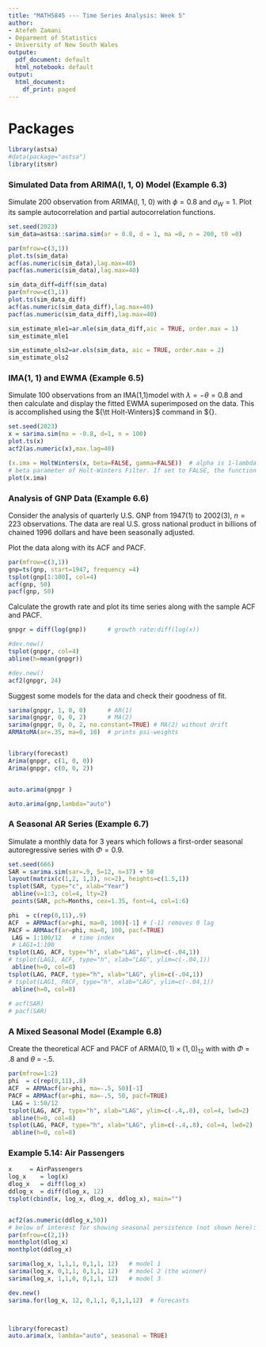 ```yaml
---
title: "MATH5845 --- Time Series Analysis: Week 5"
author:
- Atefeh Zamani
- Deparment of Statistics
- University of New South Wales
outpute:
  pdf_document: default
  html_notebook: default
output:
  html_document:
    df_print: paged
---
```



# Packages

```r
library(astsa)
#data(package="astsa")
library(itsmr)
```


### Simulated Data from ARIMA(l, 1, 0) Model (Example 6.3)

Simulate 200 observation from ARIMA(l, 1, 0) with $\phi = 0.8$ and $\sigma_W = 1$. Plot its sample autocorrelation and partial autocorrelation functions.
```r
set.seed(2023)
sim_data=astsa::sarima.sim(ar = 0.8, d = 1, ma =0, n = 200, t0 =0)

par(mfrow=c(3,1))
plot.ts(sim_data)
acf(as.numeric(sim_data),lag.max=40)
pacf(as.numeric(sim_data),lag.max=40)

sim_data_diff=diff(sim_data)
par(mfrow=c(3,1))
plot.ts(sim_data_diff)
acf(as.numeric(sim_data_diff),lag.max=40)
pacf(as.numeric(sim_data_diff),lag.max=40)

sim_estimate_mle1=ar.mle(sim_data_diff,aic = TRUE, order.max = 1)
sim_estimate_mle1

sim_estimate_ols2=ar.ols(sim_data, aic = TRUE, order.max = 2)
sim_estimate_ols2

```

### IMA(1, 1) and EWMA (Example 6.5)

Simulate 100 observations from an IMA(1,1)model with $\lambda= - \theta = 0.8$ and then calculate and
display the fitted EWMA superimposed on the data. This is accomplished using the
${\tt Holt-Winters}$ command in ${\tt R}.

```r
set.seed(2023)    
x = sarima.sim(ma = -0.8, d=1, n = 100)
plot.ts(x)
acf2(as.numeric(x),max.lag=40)

(x.ima = HoltWinters(x, beta=FALSE, gamma=FALSE))  # alpha is 1-lambda.
# beta parameter of Holt-Winters Filter. If set to FALSE, the function will do exponential smoothing.
plot(x.ima)

```


### Analysis of GNP Data (Example 6.6)

Consider the analysis of quarterly U.S. GNP from 1947(1) to 2002(3), $n = 223$ observations. The data are real U.S. gross national product in billions of chained 1996 dollars and have been seasonally adjusted.

Plot the data along with its ACF and PACF.
```r
par(mfrow=c(3,1))
gnp=ts(gnp, start=1947, frequency =4)
tsplot(gnp[1:100], col=4)
acf(gnp, 50)          
pacf(gnp, 50)
```

Calculate the growth rate and plot its time series along with the sample ACF and PACF. 
```r
gnpgr = diff(log(gnp))      # growth rate:diff(log(x))

#dev.new()
tsplot(gnpgr, col=4)
abline(h=mean(gnpgr))

#dev.new()
acf2(gnpgr, 24)  
```

Suggest some models for the data and check their goodness of fit. 
```r
sarima(gnpgr, 1, 0, 0)      # AR(1)
sarima(gnpgr, 0, 0, 2)      # MA(2) 
sarima(gnpgr, 0, 0, 2, no.constant=TRUE) # MA(2) without drift
ARMAtoMA(ar=.35, ma=0, 10)  # prints psi-weights


library(forecast)
Arima(gnpgr, c(1, 0, 0))
Arima(gnpgr, c(0, 0, 2))


auto.arima(gnpgr )

auto.arima(gnp,lambda="auto")
```


### A Seasonal AR Series (Example 6.7) 

Simulate a monthly data for 3 years which follows a first-order seasonal autoregressive series with $\Phi=0.9$. 
```r
set.seed(666)
SAR = sarima.sim(sar=.9, S=12, n=37) + 50
layout(matrix(c(1,2, 1,3), nc=2), heights=c(1.5,1))
tsplot(SAR, type="c", xlab="Year")
 abline(v=1:3, col=4, lty=2)
 points(SAR, pch=Months, cex=1.35, font=4, col=1:6)

phi  = c(rep(0,11),.9)
ACF  = ARMAacf(ar=phi, ma=0, 100)[-1] # [-1] removes 0 lag
PACF = ARMAacf(ar=phi, ma=0, 100, pacf=TRUE)
 LAG = 1:100/12   # time index
 # LAG1=1:100
tsplot(LAG, ACF, type="h", xlab="LAG", ylim=c(-.04,1))
# tsplot(LAG1, ACF, type="h", xlab="LAG", ylim=c(-.04,1))
 abline(h=0, col=8)
tsplot(LAG, PACF, type="h", xlab="LAG", ylim=c(-.04,1))
# tsplot(LAG1, PACF, type="h", xlab="LAG", ylim=c(-.04,1))
 abline(h=0, col=8)
 
# acf(SAR)
# pacf(SAR)
```

### A Mixed Seasonal Model (Example 6.8)

Create the theoretical ACF and PACF of ARMA$(0, 1) \times  (1, 0)_{12}$ with with $\Phi$ = .8 and $\theta$ = -.5.
```r
par(mfrow=1:2)
phi  = c(rep(0,11),.8)
ACF  = ARMAacf(ar=phi, ma=-.5, 50)[-1]
PACF = ARMAacf(ar=phi, ma=-.5, 50, pacf=TRUE)
 LAG = 1:50/12
tsplot(LAG, ACF, type="h", xlab="LAG", ylim=c(-.4,.8), col=4, lwd=2)
 abline(h=0, col=8)
tsplot(LAG, PACF, type="h", xlab="LAG", ylim=c(-.4,.8), col=4, lwd=2)
 abline(h=0, col=8)
```


### Example 5.14: Air Passengers
```r
x     = AirPassengers
log_x    = log(x) 
dlog_x   = diff(log_x) 
ddlog_x  = diff(dlog_x, 12)
tsplot(cbind(x, log_x, dlog_x, ddlog_x), main="")


acf2(as.numeric(ddlog_x,50))
# below of interest for showing seasonal persistence (not shown here):
par(mfrow=c(2,1))
monthplot(dlog_x)
monthplot(ddlog_x)

sarima(log_x, 1,1,1, 0,1,1, 12)   # model 1
sarima(log_x, 0,1,1, 0,1,1, 12)   # model 2 (the winner)
sarima(log_x, 1,1,0, 0,1,1, 12)   # model 3

dev.new()
sarima.for(log_x, 12, 0,1,1, 0,1,1,12)  # forecasts



library(forecast)
auto.arima(x, lambda="auto", seasonal = TRUE)

```

